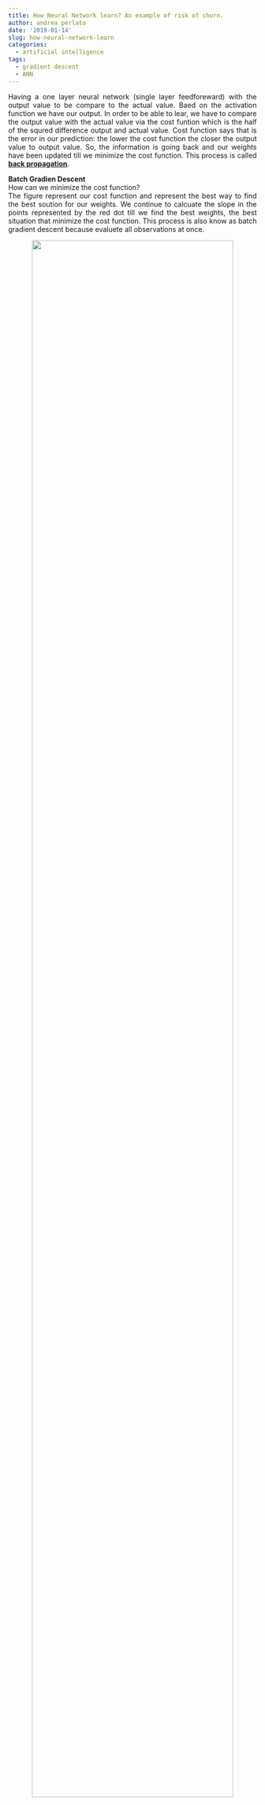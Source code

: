 ```yaml
---
title: How Neural Network learn? An example of risk of churn.
author: andrea perlato
date: '2019-01-14'
slug: how-neural-network-learn
categories:
  - artificial intelligence
tags:
  - gradient descent
  - ANN
---
```


<style>
body {
text-align: justify}
</style>

Having a one layer neural network (single layer feedforeward) with the output value to be compare to the actual value.
Baed on the activation function we have our output. In order to be able to lear, we have to compare the output value with the actual value via the cost funtion which is the half of the squred difference output and actual value. Cost function says that is the error in our prediction: the lower the cost function the closer the output value to output value. So, the information is going back and our weights have been updated till we minimize the cost function. This process is called [**back propagation**](https://stats.stackexchange.com/questions/154879/a-list-of-cost-functions-used-in-neural-networks-alongside-applications).


**Batch Gradien Descent** </br>
How can we minimize the cost function? </br>
The figure represent our cost function and represent the best way to find the best soution for our weights. We continue to calcuate the slope in the points represented by the red dot till we find the best weights, the best situation that minimize the cost function. This process is also know as batch gradient descent because evaluete all observations at once.

<center>
![](/img/gradientdescent.png){width=90%}
</center>

The problem is that this method requires for the cost function to be convex. If our function is not convex like in a multidimentional space, we could find a local minimum rather than the global one and we are not able to optimize our neural network.

<center>
![](/img/localminimum.png){width=70%}
</center>

The solution is the [**Stocastic Gradient Descent**](https://iamtrask.github.io/2015/07/27/python-network-part2/) that doesn't require the cost function to be convex. </br>
Here, we take each observation one by one and we adjust the weights. It is not like the batch gradient descent where we use all observations at once.
This approach avoid the problem local minimums.


[**Backpropagation**](http://neuralnetworksanddeeplearning.com/) </br>
This method allows to adjust weights all at the same time. The huge advantage is that during the process of back propagatins we are able to adjust all the weights at the same time and so we know which part of the error each of our weights in the network is responsable for. </br>
STEP 1: randomly initialise the weights to close to zero (but not 0). </br>
STEP 2: forward propagation: from left to right, the neurons are activated in a way that the impact of each neuron'sactivation is limited by the weights. Propagate the activations until getting the predicted result y. </br>
STEP 3: compare the predicted result to the actual result. Measure the generated error. </br>
STEP 4: back propagation: from right to left, the error is back propagated. update the weights according to how much they are responsible for the error. </br>
STEP 5: repeat STEP 1 to 4 and update the weights after each observation (Reinforcement Learning). Or, repeat STEP 1 to STEP 4 but update the weights only after a batch of observation (Batch Learning). </br>


**Reinforcement Learning exampe:** </br>
**Predict the exit of the costomers of a bank** </br>

The dataset contain information about the customers in a bank and if thy stay or left the bank within a six month period (Exited).
Our goal is to predict the exited from all the feuture that we have about each customer.

```r
library(knitr)
library(kableExtra)
library(formattable)
dataset <- read.csv("C:/07 - R Website/dataset/AI/Churn_Modelling.csv")
dt <- dataset[1:8, 4:14]
kable(dt) %>%
  kable_styling(bootstrap_options = "responsive", full_width = T, position = "center", font_size = 16)

dataset <- dataset[4:14]

```

The first step is to encode the categorical variables as factors.

```r
dataset$Geography = as.numeric(factor(dataset$Geography,
                                      levels = c('France', 'Spain', 'Germany'),
                                      labels = c(1, 2, 3)))

dataset$Gender = as.numeric(factor(dataset$Gender,
                                   levels = c('No', 'Yes'),
                                   labels = c(0, 1)))

```


Now, we split the data into Training and Test Set.

```r
library(caTools)
set.seed(123)
split = sample.split(dataset$Exited, SplitRatio = 0.8)
training_set = subset(dataset, split == TRUE)
test_set = subset(dataset, split == FALSE)

```

We are going to the final step of data pre-processing and it is **Feature Scaling**. </br>
We need to apply feature scaling to train the Artificial Neural Network.

```r
training_set[-11] = scale(training_set[-11])
test_set[-11] = scale(test_set[-11])

```

Now is time for action and build our ANN.
There are several deep learning packages in R, but probably the best is [**H2O**](http://docs.h2o.ai/h2o/latest-stable/h2o-docs/data-science/deep-learning.html) because is an oper source software platform that allows us to connect to an instance of a computer system that therefore allows us to run our model very efficiently. It like in Python when you connected to GPU that allows you to run highly computer intensive parallel computation.
Moreover, H2O offers a lot of options to use different number of hidden layers. It is also very important to note that H2O contains a **Parameter Tuning** argument that allows us to choose some optimal number to build the deep learning model.

```r
library(h2o)
h2o.init(nthreads = -1)
model = h2o.deeplearning(y = 'Exited',
                         training_frame = as.h2o(training_set),
                         activation = 'Rectifier',
                         hidden = c(5,5),
                         epochs = 100,
                         train_samples_per_iteration = -2)

```

Now, we can predict the Test results.

```r
y_pred = h2o.predict(model, newdata = as.h2o(test_set[-11]))
y_pred = (y_pred > 0.5)
y_pred = as.vector(y_pred)

```
And making the Confusion Matrix.

```r
cm = table(test_set[, 11], y_pred)
cm

```


As you can see from the code above we use the **Rectifier Function** as activation function (best option).
See here below a quick emind of the rectifier function.
Based on experiments, a convenient choice of number of hidden neurons is the average of the number of input features plus the number of output y.
The prameter train_samples_per_iteration = -2 says to auto-tuning the model.

A quick refresher about [**Activation Function**](http://proceedings.mlr.press/v15/glorot11a/glorot11a.pdf). </br>
 

<center>
![](/img/neuron.png){width=80%}
</center>

We have four different types of activation functions that we can choose from. Threshold function, Sigmoind function, Hyperbolic Tangent.
But the Rectifier function is the most popular function for Artificial Neural Network. It goes all the way to zero, and from there it gradually progresses as the input value increases as well.

<center>
![](/img/rectifier.png){width=90%}

</center>



The neuron representation above reflect the problem that we are facing. In fact, we have just a binary output and m number of feature as input.
It such a context, we can choose one of the four activation functions mentioned above. But, that what should be used for a binary problem? </br>
There are two options: </br>
1 - Rectifier function for the hidden layer</br>
2 - Sigmoid function for the output layer.




















